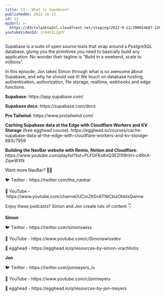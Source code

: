 ```yaml
---
title: 13 - What is Supabase?
publishedOn: 2022-10-13
id: 13
mp3Url: >-
  https://d3ctxlq1ktw2nl.cloudfront.net/staging/2022-9-12/290654687-22050-1-9e0574f91c83.m4a
youtubeVideoId: zC84VIL2gUY
---
```

Supabase is a suite of open source tools that wrap around a PostgreSQL database, giving you the primitives you need to basically build any application. No wonder their tagline is "Build in a weekend, scale to millions".

In this episode, Jon takes Simon through what is so awesome about Supabase, and why he should use it! We touch on database hosting, authentication, authorization, file storage, realtime, webhooks and edge functions.

**Supabase**: https\://app.supabase.com/

**Supabase docs**: https\://supabase.com/docs

**Pro Tailwind**: https\://www\.protailwind.com/

**Caching Supabase data at the Edge with Cloudflare Workers and KV Storage** (free egghead course): https\://egghead.io/courses/cache-supabase-data-at-the-edge-with-cloudflare-workers-and-kv-storage-883c7959

**Building the NavBar website with Remix, Notion and Cloudflare**: https\://www\.youtube.com/playlist?list=PLFGFKs8nQ3EZI1l9hVri-c4RnX-ZqwWXN

Want more NavBar? 🍔🍫

🐦 Twitter - https\://twitter.com/the\_navbar

🎥 YouTube - https\://www\.youtube.com/channel/UCmZK0v8TNlCbizOkbIxQwmw

Enjoy these podcasts? Simon and Jon create lots of content 👇

**Simon**

🐦 Twitter - https\://twitter.com/simonswiss

🎥 YouTube - https\://www\.youtube.com/c/Simonswissdev

🥚 egghead - https\://egghead.io/q/resources-by-simon-vrachliotis

**Jon**

🐦 Twitter - https\://twitter.com/jonmeyers\_io

🎥 YouTube - https\://www\.youtube.com/c/jonmeyers

🥚 egghead - https\://egghead.io/q/resources-by-jon-meyers
